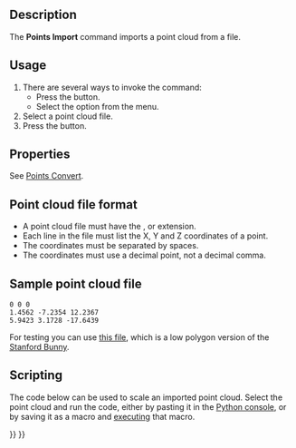 <languages/>
<translate>

<!--T:10-->
{{Docnav
|
|[[Points_Export|Export]]
|[[Points_Workbench|Points]]
|IconL=
|IconR=Points_Export.svg
|IconC=Workbench_Points.svg
}}

<!--T:1-->
{{GuiCommand
|Name=Points Import
|MenuLocation=Points → Import points...
|Workbenches=[[Points_Workbench|Points]]
|SeeAlso=[[Import_Export|Import Export]]
}}

==Description== <!--T:2-->

<!--T:14-->
The '''Points Import''' command imports a point cloud from a file.

==Usage== <!--T:3-->

<!--T:15-->
# There are several ways to invoke the command:
#* Press the {{Button|[[Image:Points_Import.svg|16px]] [[Points_Import|Import Points...]]}} button.
#* Select the {{MenuCommand|Points → [[Image:Points_Import.svg|16px]] Import Points...}} option from the menu.
# Select a point cloud file.
# Press the {{Button|Open}} button.

==Properties== <!--T:16-->

<!--T:17-->
See [[Points_Convert|Points Convert]].

==Point cloud file format== <!--T:18-->

<!--T:19-->
* A point cloud file must have the {{FileName|.asc}}, {{FileName|.pcd}} or {{FileName|.ply}} extension.
* Each line in the file must list the X, Y and Z coordinates of a point.
* The coordinates must be separated by spaces.
* The coordinates must use a decimal point, not a decimal comma.

==Sample point cloud file== <!--T:6-->

</translate>
 0 0 0
 1.4562 -7.2354 12.2367
 5.9423 3.1728 -17.6439
<translate>

<!--T:7-->
For testing you can use [https://raw.githubusercontent.com/FreeCAD/Examples/master/Point_cloud_ExampleFiles/PointCloud-Data_Stanford-Bunny.asc this file], which is a low polygon version of the [http://graphics.stanford.edu/data/3Dscanrep/ Stanford Bunny].

==Scripting== <!--T:20-->

<!--T:21-->
The code below can be used to scale an imported point cloud. Select the point cloud and run the code, either by pasting it in the [[Python_console|Python console]], or by saving it as a macro and [[Std_DlgMacroExecute|executing]] that macro.

</translate>
{{Code|code=
from PySide import QtWidgets
import FreeCAD as App
import FreeCADGui as Gui

def scale_points(obj, scale_x, scale_y, scale_z):
    mtx = App.Matrix()
    mtx.scale(scale_x, scale_y, scale_z)
    pts = obj.Points.copy()
    pts.transformGeometry(mtx)
    obj.Points = pts
    App.ActiveDocument.recompute()

if Gui.Selection.getSelection():
    obj = Gui.Selection.getSelection()[0]
    if obj.isDerivedFrom("Points::Feature"):
        scale, ok = QtWidgets.QInputDialog.getDouble(
            None,
            "Scale point cloud",
            "Scale:",
            value=1.0,
            decimals=6
        )
        if ok:
            scale_points(obj, scale, scale, scale)
}}
<translate>


<!--T:8-->
{{Docnav
|
|[[Points_Export|Export]]
|[[Points_Workbench|Points]]
|IconL=
|IconR=Points_Export.svg
|IconC=Workbench_Points.svg
}}

</translate>
{{Points Tools navi{{#translation:}}}}
{{Userdocnavi{{#translation:}}}}
